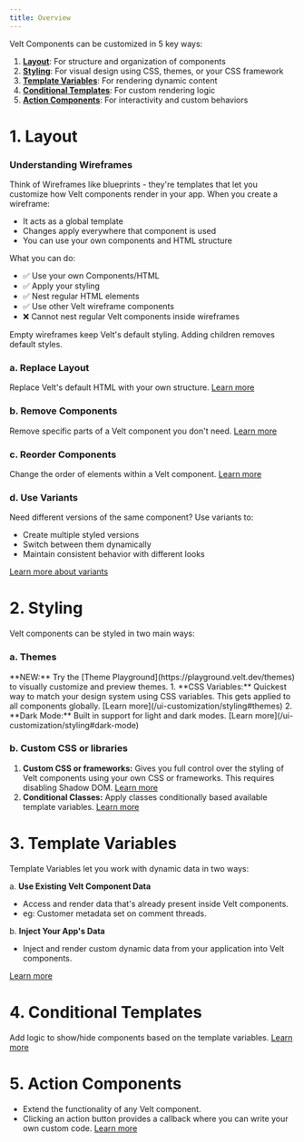```yaml
---
title: Overview
---
```


Velt Components can be customized in 5 key ways:

1. [**Layout**](#1-layout): For structure and organization of components
2. [**Styling**](#2-styling): For visual design using CSS, themes, or your CSS framework
3. [**Template Variables**](#3-template-variables): For rendering dynamic content
4. [**Conditional Templates**](#4-conditional-templates): For custom rendering logic
5. [**Action Components**](#5-action-components): For interactivity and custom behaviors

# 1. Layout

### Understanding Wireframes

Think of Wireframes like blueprints - they're templates that let you customize how Velt components render in your app. When you create a wireframe:
- It acts as a global template
- Changes apply everywhere that component is used
- You can use your own components and HTML structure

What you can do:
- ✅ Use your own Components/HTML
- ✅ Apply your styling
- ✅ Nest regular HTML elements
- ✅ Use other Velt wireframe components
- ❌ Cannot nest regular Velt components inside wireframes

<Warning>
Empty wireframes keep Velt's default styling. Adding children removes default styles.
</Warning>

### a. Replace Layout
Replace Velt's default HTML with your own structure.
[Learn more](/ui-customization/customize-layout/change-default-html)

### b. Remove Components 
Remove specific parts of a Velt component you don't need.
[Learn more](/ui-customization/customize-layout/remove-existing)

### c. Reorder Components
Change the order of elements within a Velt component.
[Learn more](/ui-customization/customize-layout/change-order)

### d. Use Variants
Need different versions of the same component? Use variants to:
- Create multiple styled versions
- Switch between them dynamically
- Maintain consistent behavior with different looks

[Learn more about variants](/ui-customization/variants)

# 2. Styling

Velt components can be styled in two main ways:
### a. Themes
<Info>
**NEW:** Try the [Theme Playground](https://playground.velt.dev/themes) to visually customize and preview themes.
</Info>
1. **CSS Variables:** Quickest way to match your design system using CSS variables. This gets applied to all components globally. [Learn more](/ui-customization/styling#themes)
2. **Dark Mode:** Built in support for light and dark modes. [Learn more](/ui-customization/styling#dark-mode)


### b. Custom CSS or libraries
1. **Custom CSS or frameworks:** Gives you full control over the styling of Velt components using your own CSS or frameworks. This requires disabling Shadow DOM. [Learn more](/ui-customization/styling#custom-css-or-libraries)
2. **Conditional Classes:** Apply classes conditionally based available template variables. [Learn more](/ui-customization/styling#conditional-classes)


# 3. Template Variables
Template Variables let you work with dynamic data in two ways:

a. **Use Existing Velt Component Data**
   - Access and render data that's already present inside Velt components.
   - eg: Customer metadata set on comment threads.

b. **Inject Your App's Data**
   - Inject and render custom dynamic data from your application into Velt components.

[Learn more](/ui-customization/template-variables)

# 4. Conditional Templates
Add logic to show/hide components based on the template variables.
[Learn more](/ui-customization/conditional-templates)

# 5. Action Components
- Extend the functionality of any Velt component.
- Clicking an action button provides a callback where you can write your own custom code.
[Learn more](/ui-customization/custom-action-component)